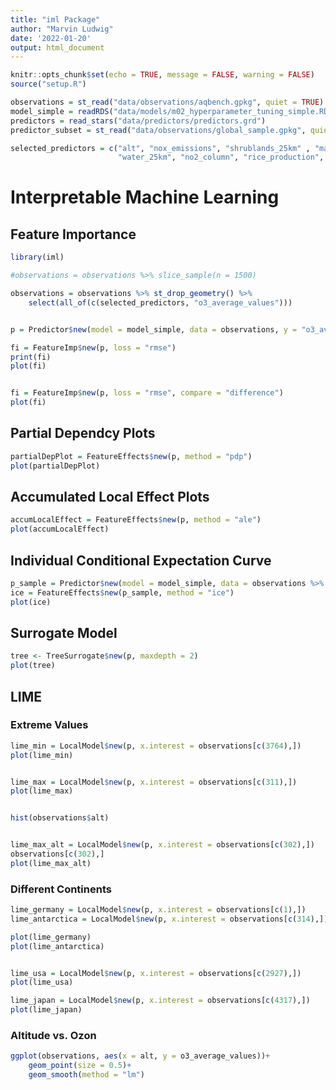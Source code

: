 ```yaml
---
title: "iml Package"
author: "Marvin Ludwig"
date: '2022-01-20'
output: html_document
---
```


```r
knitr::opts_chunk$set(echo = TRUE, message = FALSE, warning = FALSE)
source("setup.R")
```


```r
observations = st_read("data/observations/aqbench.gpkg", quiet = TRUE)
model_simple = readRDS("data/models/m02_hyperparameter_tuning_simple.RDS")
predictors = read_stars("data/predictors/predictors.grd")
predictor_subset = st_read("data/observations/global_sample.gpkg", quiet = TRUE)

selected_predictors = c("alt", "nox_emissions", "shrublands_25km" , "max_population_density_5km",
                        "water_25km", "no2_column", "rice_production", "forests_25km", "croplands_25km")

```

# Interpretable Machine Learning


## Feature Importance


```r
library(iml)

#observations = observations %>% slice_sample(n = 1500)

observations = observations %>% st_drop_geometry() %>% 
    select(all_of(c(selected_predictors, "o3_average_values")))


p = Predictor$new(model = model_simple, data = observations, y = "o3_average_values")

fi = FeatureImp$new(p, loss = "rmse")
print(fi)
plot(fi)


fi = FeatureImp$new(p, loss = "rmse", compare = "difference")
plot(fi)
```


## Partial Dependcy Plots


```r
partialDepPlot = FeatureEffects$new(p, method = "pdp")
plot(partialDepPlot)
```


## Accumulated Local Effect Plots

```r
accumLocalEffect = FeatureEffects$new(p, method = "ale")
plot(accumLocalEffect)
```


## Individual Conditional Expectation Curve


```r
p_sample = Predictor$new(model = model_simple, data = observations %>% slice_sample(n = 50), y = "o3_average_values")
ice = FeatureEffects$new(p_sample, method = "ice")
plot(ice)
```


## Surrogate Model

```r
tree <- TreeSurrogate$new(p, maxdepth = 2)
plot(tree)

```







## LIME

### Extreme Values

```r
lime_min = LocalModel$new(p, x.interest = observations[c(3764),])
plot(lime_min)


lime_max = LocalModel$new(p, x.interest = observations[c(311),])
plot(lime_max)


hist(observations$alt)


lime_max_alt = LocalModel$new(p, x.interest = observations[c(302),])
observations[c(302),]
plot(lime_max_alt)

```




### Different Continents


```r
lime_germany = LocalModel$new(p, x.interest = observations[c(1),])
lime_antarctica = LocalModel$new(p, x.interest = observations[c(314),])

plot(lime_germany)
plot(lime_antarctica)


lime_usa = LocalModel$new(p, x.interest = observations[c(2927),])
plot(lime_usa)

lime_japan = LocalModel$new(p, x.interest = observations[c(4317),])
plot(lime_japan)


```



### Altitude vs. Ozon


```r

ggplot(observations, aes(x = alt, y = o3_average_values))+
    geom_point(size = 0.5)+
    geom_smooth(method = "lm")

```






